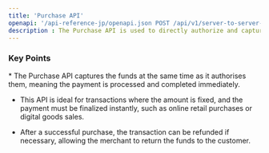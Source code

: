 ```yaml
---
title: 'Purchase API'
openapi: '/api-reference-jp/openapi.json POST /api/v1/server-to-server-interface/payment'
description : The Purchase API is used to directly authorize and capture funds in a single transaction, completing the payment process immediately 
---
```


### Key Points

<Info>
  * The Purchase API captures the funds at the same time as it authorises them, meaning the payment is processed and completed immediately.

  * This API is ideal for transactions where the amount is fixed, and the payment must be finalized instantly, such as online retail purchases or digital goods sales.

  * After a successful purchase, the transaction can be refunded if necessary, allowing the merchant to return the funds to the customer.
</Info>